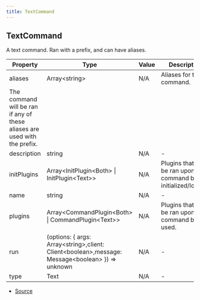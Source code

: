 ```yaml
---
title: TextCommand
---
```


## TextCommand

A text command. Ran with a prefix, and can have aliases.

| Property                                                                  | Type                                                                                                | Value | Description                                                         |
| ------------------------------------------------------------------------- | --------------------------------------------------------------------------------------------------- | ----- | ------------------------------------------------------------------- |
| aliases                                                                   | Array\<string>                                                                                      | N/A   | Aliases for the command.                                            |
| The command will be ran if any of these aliases are used with the prefix. |
| description                                                               | string                                                                                              | N/A   | -                                                                   |
| initPlugins                                                               | Array\<InitPlugin\<Both> \| InitPlugin\<Text>>                                                      | N/A   | Plugins that will be ran upon the command being initialized/loaded. |
| name                                                                      | string                                                                                              | N/A   | -                                                                   |
| plugins                                                                   | Array\<CommandPlugin\<Both> \| CommandPlugin\<Text>>                                                | N/A   | Plugins that will be ran upon the command being used.               |
| run                                                                       | (options: \{ args: Array\<string>,client: Client\<boolean>,message: Message\<boolean> }) => unknown | N/A   | -                                                                   |
| type                                                                      | Text                                                                                                | N/A   | -                                                                   |

- [Source](https://github.com/DuroCodes/spark/blob/e79839a/packages/handler/src/types/command.ts#L44)

